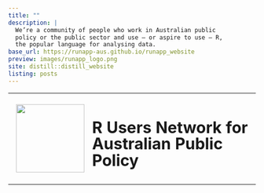 ```yaml
---
title: ""
description: |
  We’re a community of people who work in Australian public 
  policy or the public sector and use – or aspire to use – R, 
  the popular language for analysing data.
base_url: https://runapp-aus.github.io/runapp_website
preview: images/runapp_logo.png  
site: distill::distill_website
listing: posts
---
```


<table style="width:100%">
  <tr style = "height:140pt">
    <td style="width:110pt"><img src="images/runapp_logo.png" align = "right" height = "139pt"/></td>
    <td><h1><span style="line-height:1.05;">R Users Network for Australian Public Policy</span></h1></td>
</table>
